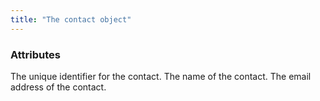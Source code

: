 ```yaml
---
title: "The contact object"
---
```


### Attributes

<ResponseField name="id" type="string">
  The unique identifier for the contact.
</ResponseField>

<ResponseField name="name" type="string">
  The name of the contact.
</ResponseField>

<ResponseField name="email" type="string">
  The email address of the contact.
</ResponseField>
